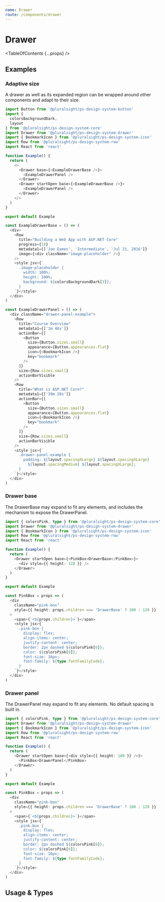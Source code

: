 ```yaml
---
name: Drawer
route: /components/drawer
---
```



# Drawer

<TableOfContents {...props} />

## Examples

### Adaptive size

A drawer as well as its expanded region can be wrapped around other components and adapt to their size.

```typescript
import Button from '@pluralsight/ps-design-system-button'
import {
  colorsBackgroundDark,
  layout
} from '@pluralsight/ps-design-system-core'
import Drawer from '@pluralsight/ps-design-system-drawer'
import { BookmarkIcon } from '@pluralsight/ps-design-system-icon'
import Row from '@pluralsight/ps-design-system-row'
import React from 'react'

function Example() {
  return (
    <>
      <Drawer base={<ExampleDrawerBase />}>
        <ExampleDrawerPanel />
      </Drawer>
      <Drawer startOpen base={<ExampleDrawerBase />}>
        <ExampleDrawerPanel />
      </Drawer>
    </>
  )
}

export default Example

const ExampleDrawerBase = () => (
  <div>
    <Row
      title="Building a Web App with ASP.NET Core"
      progress={18}
      metadata1={['Joe Eames', 'Intermediate', 'Jul 21, 2016']}
      image={<div className="image-placeholder" />}
    />
    <style jsx>{`
      .image-placeholder {
        width: 100%;
        height: 100%;
        background: ${colorsBackgroundDark[3]};
      }
    `}</style>
  </div>
)

const ExampleDrawerPanel = () => (
  <div className="drawer-panel-example">
    <Row
      title="Course Overview"
      metadata1={['1m 46s']}
      actionBar={[
        <Button
          size={Button.sizes.small}
          appearance={Button.appearances.flat}
          icon={<BookmarkIcon />}
          key="bookmark"
        />
      ]}
      size={Row.sizes.small}
      actionBarVisible
    />
    <Row
      title="What is ASP.NET Core?"
      metadata1={['39m 28s']}
      actionBar={[
        <Button
          size={Button.sizes.small}
          appearance={Button.appearances.flat}
          icon={<BookmarkIcon />}
          key="bookmark"
        />
      ]}
      size={Row.sizes.small}
      actionBarVisible
    />
    <style jsx>{`
      .drawer-panel-example {
        padding: ${layout.spacingXLarge} ${layout.spacingXLarge}
          ${layout.spacingMedium} ${layout.spacingXLarge};
      }
    `}</style>
  </div>
)
```

### Drawer base

The DrawerBase may expand to fit any elements, and includes the mechanism to expose the DrawerPanel.

```typescript
import { colorsPink, type } from '@pluralsight/ps-design-system-core'
import Drawer from '@pluralsight/ps-design-system-drawer'
import { BookmarkIcon } from '@pluralsight/ps-design-system-icon'
import Row from '@pluralsight/ps-design-system-row'
import React from 'react'

function Example() {
  return (
    <Drawer startOpen base={<PinkBox>DrawerBase</PinkBox>}>
      <div style={{ height: 128 }} />
    </Drawer>
  )
}

export default Example

const PinkBox = props => (
  <div
    className="pink-box"
    style={{ height: props.children === 'DrawerBase' ? 100 : 128 }}
  >
    <span>{`<${props.children}>`}</span>
    <style jsx>{`
      .pink-box {
        display: flex;
        align-items: center;
        justify-content: center;
        border: 2px dashed ${colorsPink[6]};
        color: ${colorsPink[6]};
        font-size: 16px;
        font-family: ${type.fontFamilyCode};
      }
    `}</style>
  </div>
)
```

### Drawer panel

The DrawerPanel may expand to fit any elements. No default spacing is built in.

```typescript
import { colorsPink, type } from '@pluralsight/ps-design-system-core'
import Drawer from '@pluralsight/ps-design-system-drawer'
import { BookmarkIcon } from '@pluralsight/ps-design-system-icon'
import Row from '@pluralsight/ps-design-system-row'
import React from 'react'

function Example() {
  return (
    <Drawer startOpen base={<div style={{ height: 100 }} />}>
      <PinkBox>DrawerPanel</PinkBox>
    </Drawer>
  )
}

export default Example

const PinkBox = props => (
  <div
    className="pink-box"
    style={{ height: props.children === 'DrawerBase' ? 100 : 128 }}
  >
    <span>{`<${props.children}>`}</span>
    <style jsx>{`
      .pink-box {
        display: flex;
        align-items: center;
        justify-content: center;
        border: 2px dashed ${colorsPink[6]};
        color: ${colorsPink[6]};
        font-size: 16px;
        font-family: ${type.fontFamilyCode};
      }
    `}</style>
  </div>
)
```

## Usage & Types

<Usage
  install="npm install @pluralsight/ps-design-system-drawer"
  import="import Drawer from '@pluralsight/ps-design-system-drawer'"
  packageName="drawer"
/>

<TypesTable>
  <TypesProp
    name="base"
    required
    type="React.ReactNode"
    desc="content the drawer slides out from"
  />
  <TypesProp
    name="children"
    type="React.ReactNode"
    desc="content inside the drawer"
  />
  <TypesProp
    name="isOpen"
    type="boolean"
    desc="override for controlling internal drawer state"
  />
  <TypesProp
    name="onToggle"
    type="(boolean, Event) => void"
    desc="triggered when the drawer opens or closes"
  />
  <TypesProp
    name="startOpen"
    type="boolean"
    desc="drawer is open on first render"
    default="false"
  />
  <TypesProp
    name="toggleButtonAriaLabel"
    type="string"
    desc="custom label for drawer toggle for screenreaders"
  />
</TypesTable>
